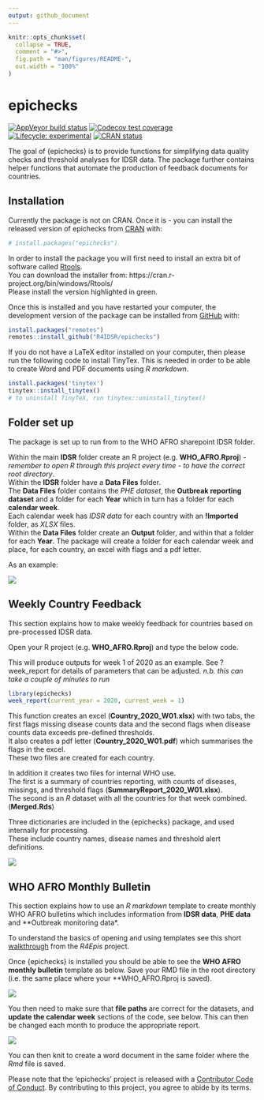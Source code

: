 ```yaml
---
output: github_document
---
```


<!-- README.md is generated from README.Rmd. Please edit that file -->

```r
knitr::opts_chunk$set(
  collapse = TRUE,
  comment = "#>",
  fig.path = "man/figures/README-",
  out.width = "100%"
)
```

# epichecks

<!-- badges: start -->
[![AppVeyor build status](https://ci.appveyor.com/api/projects/status/github/R4IDSR/epichecks?branch=master&svg=true)](https://ci.appveyor.com/project/R4IDSR/epichecks)
[![Codecov test coverage](https://codecov.io/gh/R4IDSR/epichecks/branch/master/graph/badge.svg)](https://codecov.io/gh/R4IDSR/epichecks?branch=master)
[![Lifecycle: experimental](https://img.shields.io/badge/lifecycle-experimental-orange.svg)](https://www.tidyverse.org/lifecycle/#experimental)
[![CRAN status](https://www.r-pkg.org/badges/version/epichecks)](https://CRAN.R-project.org/package=epichecks)
<!-- badges: end -->

The goal of {epichecks} is to provide functions for simplifying data quality
checks and threshold analyses for IDSR data.
The package further contains helper functions that automate the production of 
feedback documents for countries. 


## Installation

Currently the package is not on CRAN. 
Once it is - you can install the released version of epichecks from [CRAN](https://CRAN.R-project.org) with:

``` r
# install.packages("epichecks")
```

In order to install the package you will first need to install an extra bit of 
software called [Rtools](https://cran.r-project.org/bin/windows/Rtools/).  
You can download the installer from: https://cran.r-project.org/bin/windows/Rtools/  
Please install the version highlighted in green. 

Once this is installed and you have restarted your computer, 
the development version of the package can be installed from [GitHub](https://github.com/) with:

``` r
install.packages("remotes")
remotes::install_github("R4IDSR/epichecks")
```

If you do not have a LaTeX editor installed on your computer, then please run the
following code to install TinyTex. This is needed in order to be able to create
Word and PDF documents using *R markdown*. 

```r
install.packages('tinytex')
tinytex::install_tinytex()
# to uninstall TinyTeX, run tinytex::uninstall_tinytex() 
```


## Folder set up 

The package is set up to run from to the WHO AFRO sharepoint IDSR folder. 

Within the main **IDSR** folder create an R project (e.g. **WHO_AFRO.Rproj**) -
*remember to open R through this project every time - to have the correct root directory*.  
Within the **IDSR** folder have a **Data Files** folder.  
The **Data Files** folder contains the *PHE dataset*, the **Outbreak reporting dataset** 
and a folder for each **Year** which in 
turn has a folder for each **calendar week**.  
Each calendar week has *IDSR data* for each country with an **!Imported** folder, 
as *XLSX* files.  
Within the **Data Files** folder create an **Output** folder, and within that 
a folder for each **Year**. The package will create a folder for each calendar week
and place, for each country, an excel with flags and a pdf letter. 

As an example: 

<img src="man/figures/folder_layout.png"/>

## Weekly Country Feedback 

This section explains how to make weekly feedback for countries based on 
pre-processed IDSR data. 

Open your R project (e.g. **WHO_AFRO.Rproj**) and type the below code.  

This will produce outputs for week 1 of 2020 as an example. 
See ?week_report for details of parameters that can be adjusted. 
*n.b. this can take a couple of minutes to run* 

``` r
library(epichecks)
week_report(current_year = 2020, current_week = 1)
```
This function creates an excel (**Country_2020_W01.xlsx**) with two tabs, 
the first flags missing disease counts data and the second flags when disease counts
data exceeds pre-defined thresholds.  
It also creates a pdf letter (**Country_2020_W01.pdf**) which summarises the 
flags in the excel.  
These two files are created for each country.  
  
In addition it creates two files for internal WHO use.  
The first is a summary of countries reporting, with counts of diseases, missings, and 
threshold flags (**SummaryReport_2020_W01.xlsx**).  
The second is an *R* dataset with all the countries for that week combined. (**Merged.Rds**)  

Three dictionaries are included in the {epichecks} package, and used internally for
processing.  
These include country names, disease names and threshold alert definitions. 

<img src="man/figures/weekly_flow.png"/>


## WHO AFRO Monthly Bulletin 

This section explains how to use an *R markdown* template to create monthly 
WHO AFRO bulletins which includes information from **IDSR data**, **PHE data** 
and **Outbreak monitoring data*. 

To understand the basics of opening and using templates see this short
[walkthrough](https://r4epis.netlify.com/outbreaks/#getting-started) from the 
*R4Epis* project. 

Once {epichecks} is installed you should be able to see the **WHO AFRO monthly bulletin** 
template as below. 
Save your RMD file in the root directory (i.e. the same place where your
**WHO_AFRO.Rproj is saved). 

<img src="man/figures/template.png"/>

You then need to make sure that **file paths** are correct for the datasets, 
and **update the calendar week** sections of the code, see below. 
This can then be changed each month to produce the appropriate report. 

<img src="man/figures/code_updates.png"/>
  
  
You can then knit to create a word document in the same folder where the *Rmd* file 
is saved. 


Please note that the 'epichecks' project is released with a
[Contributor Code of Conduct](.github/CODE_OF_CONDUCT.md).
By contributing to this project, you agree to abide by its terms.



